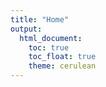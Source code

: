 ```yaml
---
title: "Home"
output: 
  html_document:
    toc: true
    toc_float: true
    theme: cerulean
---
```

